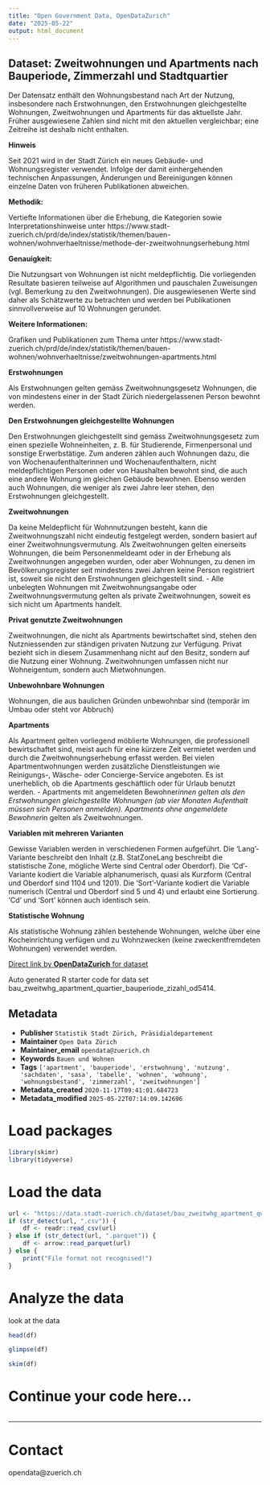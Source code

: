 ```yaml
---
title: "Open Government Data, OpenDataZurich"
date: "2025-05-22"
output: html_document
---
```


## Dataset: Zweitwohnungen und Apartments nach Bauperiode, Zimmerzahl und Stadtquartier

Der Datensatz enthält den Wohnungsbestand nach Art der Nutzung, insbesondere nach Erstwohnungen, den Erstwohnungen gleichgestellte Wohnungen, Zweitwohnungen und Apartments für das aktuellste Jahr. Früher ausgewiesene Zahlen sind nicht mit den aktuellen vergleichbar; eine Zeitreihe ist deshalb nicht enthalten.

**Hinweis**


 Seit 2021 wird in der Stadt Zürich ein neues Gebäude- und Wohnungsregister verwendet. Infolge der damit einhergehenden technischen Anpassungen, Änderungen und Bereinigungen können einzelne Daten von früheren Publikationen abweichen.


[]()

**Methodik:**


 Vertiefte Informationen über die Erhebung, die Kategorien sowie Interpretationshinweise unter https://www.stadt-zuerich.ch/prd/de/index/statistik/themen/bauen-wohnen/wohnverhaeltnisse/methode-der-zweitwohnungserhebung.html


[]()

**Genauigkeit:**


Die Nutzungsart von Wohnungen ist nicht meldepflichtig. Die vorliegenden Resultate basieren teilweise auf Algorithmen und pauschalen Zuweisungen (vgl. Bemerkung zu den Zweitwohnungen). Die ausgewiesenen Werte sind daher als Schätzwerte zu betrachten und werden bei Publikationen sinnvollverweise auf 10 Wohnungen gerundet.


[]()

**Weitere Informationen:**


Grafiken und Publikationen zum Thema unter https://www.stadt-zuerich.ch/prd/de/index/statistik/themen/bauen-wohnen/wohnverhaeltnisse/zweitwohnungen-apartments.html


[]()

**Erstwohnungen**


Als Erstwohnungen gelten gemäss Zweitwohnungsgesetz Wohnungen, die von mindestens einer in der Stadt Zürich niedergelassenen Person bewohnt werden.


[]()

**Den Erstwohnungen gleichgestellte Wohnungen**


Den Erstwohnungen gleichgestellt sind gemäss Zweitwohnungsgesetz zum einen spezielle Wohneinheiten, z. B. für Studierende, Firmenpersonal und sonstige Erwerbstätige. Zum anderen zählen auch Wohnungen dazu, die von Wochenaufenthalterinnen und Wochenaufenthaltern, nicht meldepflichtigen Personen oder von Haushalten bewohnt sind, die auch eine andere Wohnung im gleichen Gebäude bewohnen. Ebenso werden auch Wohnungen, die weniger als zwei Jahre leer stehen, den Erstwohnungen gleichgestellt.


[]()

**Zweitwohnungen**


Da keine Meldepflicht für Wohnnutzungen besteht, kann die Zweitwohnungszahl nicht eindeutig festgelegt werden, sondern basiert auf einer Zweitwohnungsvermutung. Als Zweitwohnungen gelten einerseits Wohnungen, die beim Personenmeldeamt oder in der Erhebung als Zweitwohnungen angegeben wurden, oder aber Wohnungen, zu denen im Bevölkerungsregister seit mindestens zwei Jahren keine Person registriert ist, soweit sie nicht den Erstwohnungen gleichgestellt sind. - Alle unbelegten Wohnungen mit Zweitwohnungsangabe oder Zweitwohnungsvermutung gelten als private Zweitwohnungen, soweit es sich nicht um Apartments handelt.


[]()

**Privat genutzte Zweitwohnungen**


Zweitwohnungen, die nicht als Apartments bewirtschaftet sind, stehen den Nutzniessenden zur ständigen privaten Nutzung zur Verfügung. Privat bezieht sich in diesem Zusammenhang nicht auf den Besitz, sondern auf die Nutzung einer Wohnung. Zweitwohnungen umfassen nicht nur Wohneigentum, sondern auch Mietwohnungen.


[]()

**Unbewohnbare Wohnungen**


Wohnungen, die aus baulichen Gründen unbewohnbar sind (temporär im Umbau oder steht vor Abbruch)


[]()

**Apartments**


Als Apartment gelten vorliegend möblierte Wohnungen, die professionell bewirtschaftet sind, meist auch für eine kürzere Zeit vermietet werden und durch die Zweitwohnungserhebung erfasst werden. Bei vielen Apartmentwohnungen werden zusätzliche Dienstleistungen wie Reinigungs-, Wäsche- oder Concierge-Service angeboten. Es ist unerheblich, ob die Apartments geschäftlich oder für Urlaub benutzt werden. - Apartments mit angemeldeten Bewohner*innen gelten als den Erstwohnungen gleichgestellte Wohnungen (ab vier Monaten Aufenthalt müssen sich Personen anmelden). Apartments ohne angemeldete Bewohner*in gelten als Zweitwohnungen.


[]()

**Variablen mit mehreren Varianten**


Gewisse Variablen werden in verschiedenen Formen aufgeführt. Die 'Lang'-Variante beschreibt den Inhalt (z.B. StatZoneLang beschreibt die statistische Zone, mögliche Werte sind Central oder Oberdorf). Die 'Cd'-Variante kodiert die Variable alphanumerisch, quasi als Kurzform (Central und Oberdorf sind 1104 und 1201). Die 'Sort'-Variante kodiert die Variable numerisch (Central und Oberdorf sind 5 und 4) und erlaubt eine Sortierung. 'Cd' und 'Sort' können auch identisch sein.


[]()

**Statistische Wohnung**


Als statistische Wohnung zählen bestehende Wohnungen, welche über eine Kocheinrichtung verfügen und zu Wohnzwecken (keine zweckentfremdeten Wohnungen) verwendet werden.


[]()



[Direct link by **OpenDataZurich** for dataset](https://data.stadt-zuerich.ch/dataset/bau_zweitwhg_apartment_quartier_bauperiode_zizahl_od5414)

Auto generated R starter code for data set bau_zweitwhg_apartment_quartier_bauperiode_zizahl_od5414.

## Metadata

- **Publisher** `Statistik Stadt Zürich, Präsidialdepartement`
- **Maintainer** `Open Data Zürich`
- **Maintainer_email** `opendata@zuerich.ch`
- **Keywords** `Bauen und Wohnen`
- **Tags** `['apartment', 'bauperiode', 'erstwohnung', 'nutzung', 'sachdaten', 'sasa', 'tabelle', 'wohnen', 'wohnung', 'wohnungsbestand', 'zimmerzahl', 'zweitwohnungen']`
- **Metadata_created** `2020-11-17T09:41:01.684723`
- **Metadata_modified** `2025-05-22T07:14:09.142696`


# Load packages

```r
library(skimr)
library(tidyverse)
```

# Load the data

```r
url <- "https://data.stadt-zuerich.ch/dataset/bau_zweitwhg_apartment_quartier_bauperiode_zizahl_od5414/download/BAU541OD5414.csv"
if (str_detect(url, ".csv")) {
    df <- readr::read_csv(url)
} else if (str_detect(url, ".parquet")) {
    df <- arrow::read_parquet(url)
} else {
    print("File format not recognised!")
}
```

# Analyze the data

look at the data
```r
head(df)
```

```r
glimpse(df)
```

```r
skim(df)
```

# Continue your code here...

```r

```

------------------------------------------------------------------------

# Contact

opendata@zuerich.ch
